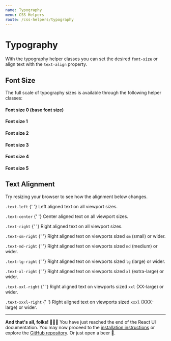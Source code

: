 ```yaml
---
name: Typography
menu: CSS Helpers
route: /css-helpers/typography
---
```


# Typography


With the typography helper classes you can set the desired `font-size` or align
text with the `text-align` property.

## Font Size

The full scale of typography sizes is available through the following helper
classes:

<Playground>
  <h4 className="typography-size-0">Font size 0 (base font size)</h4>
  <h4 className="typography-size-1">Font size 1</h4>
  <h4 className="typography-size-2">Font size 2</h4>
  <h4 className="typography-size-3">Font size 3</h4>
  <h4 className="typography-size-4">Font size 4</h4>
  <h4 className="typography-size-5">Font size 5</h4>
</Playground>

## Text Alignment

Try resizing your browser to see how the alignment below changes.

<Playground>
  <div>
    <p className="text-left">
      <code>.text-left</code>
      {' '}
      Left aligned text on all viewport sizes.
    </p>
    <p className="text-center">
      <code>.text-center</code>
      {' '}
      Center aligned text on all viewport sizes.
    </p>
    <p className="text-right">
      <code>.text-right</code>
      {' '}
      Right aligned text on all viewport sizes.
    </p>
    <p className="text-sm-right">
      <code>.text-sm-right</code>
      {' '}
      Right aligned text on viewports sized <code>sm</code> (small) or wider.
    </p>
    <p className="text-md-right">
      <code>.text-md-right</code>
      {' '}
      Right aligned text on viewports sized <code>md</code> (medium) or wider.
    </p>
    <p className="text-lg-right">
      <code>.text-lg-right</code>
      {' '}
      Right aligned text on viewports sized <code>lg</code> (large) or wider.
    </p>
    <p className="text-xl-right">
      <code>.text-xl-right</code>
      {' '}
      Right aligned text on viewports sized <code>xl</code> (extra-large) or
      wider.
    </p>
    <p className="text-xxl-right">
      <code>.text-xxl-right</code>
      {' '}
      Right aligned text on viewports sized <code>xxl</code> (XX-large) or
      wider.
    </p>
    <p className="text-xxxl-right">
      <code>.text-xxxl-right</code>
      {' '}
      Right aligned text on viewports sized <code>xxxl</code> (XXX-large) or
      wider.
    </p>
  </div>
</Playground>

---

**And that's all, folks! 🙋🏻‍♂️** You have just reached the end of the React UI
documentation. You may now proceed to the
[installation instructions](/getting-started/installation) or explore the
[GitHub repository](https://github.com/react-ui-org/react-ui). Or just open a
beer 🍺.
